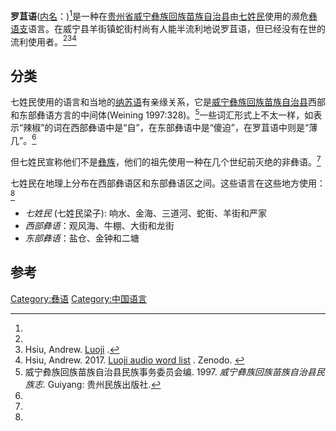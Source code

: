 {{Infobox language
|name=罗苴语
|altname=七姓民
|states=[[中国|中国]]
|ethnicity=[[白族|白族]]
|speakers=
|date=
|ref=<ref name="Hsiu2013">Hsiu, Andrew. 2013. ''[https://zenodo.org/record/1127796 New endangered Tibeto-Burman languages of southwestern China: Mondzish, Longjia, Pherbu, and others]''. Presented at ICSTLL 46, Dartmouth College. {{doi|10.5281/zenodo.1127796}}</ref>
|familycolor=汉藏语系
|fam2=([[藏缅语族|藏缅语族]])
|fam3=[[缅彝语群|缅彝语群]]
|fam4=[[彝语支|彝语支]]
|fam5=[[彝语东南部方言|彝语东南部方言]]
|fam6=[[彝语东部方言|彝语东部方言]]
|fam7=[[纳苏语|纳苏语]]
|iso3=none
|glotto=none
}}

'''罗苴语'''([[外名与内名|内名]]：''{{IPA|luo31 dʑi33}}'')<ref name="Hsiu2013"/>是一种在[[贵州省|贵州省]][[威宁彝族回族苗族自治县|威宁彝族回族苗族自治县]]由[[七姓民|七姓民]]使用的濒危[[彝语支|彝语支]]语言。在威宁县羊街镇蛇街村尚有人能半流利地说罗苴语，但已经没有在世的流利使用者。<ref name="Hsiu2013"/><ref name="msealangs">Hsiu, Andrew. [https://sites.google.com/site/msealangs/sino-tibetan/luoji Luoji] {{Wayback|url=https://sites.google.com/site/msealangs/sino-tibetan/luoji |date=20201009124621 }}.</ref><ref name="Hsiu2017">Hsiu, Andrew. 2017. [https://zenodo.org/record/1122543 Luoji audio word list] {{Wayback|url=https://zenodo.org/record/1122543 |date=20200207154507 }}. Zenodo. {{doi|10.5281/zenodo.1122543}}</ref>


==分类==
七姓民使用的语言和当地的[[纳苏语|纳苏语]]有亲缘关系，它是[[威宁彝族回族苗族自治县|威宁彝族回族苗族自治县]]西部和东部彝语方言的中间体(Weining 1997:328)。<ref name="Weining1997">威宁彜族回族苗族自治县民族事务委员会编. 1997. ''威宁彝族回族苗族自治县民族志''. Guiyang: 贵州民族出版社.</ref>一些词汇形式上不太一样，如表示“辣椒”的词在西部彝语中是“自”，在东部彝语中是“傻迫”，在罗苴语中则是“薄几”。<ref name="Weining1997"/>

但七姓民宣称他们不是[[彝族|彝族]]，他们的祖先使用一种在几个世纪前灭绝的非彝语。<ref name="Hsiu2013"/>

七姓民在地理上分布在西部彝语区和东部彝语区之间。这些语言在这些地方使用：<ref name="Weining1997"/>
*''七姓民'' (七姓民梁子): 响水、金海、三道河、蛇街、羊街和严家
*''西部彝语''：观风海、牛棚、大街和龙街
*''东部彝语''：盐仓、金钟和二塘

==参考==
{{reflist}}

{{中国语言}}
{{汉藏语系}}
{{Lolo-Burmese languages}}

[[Category:彝语|Category:彝语]]
[[Category:中国语言|Category:中国语言]]